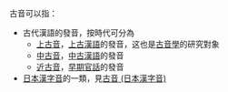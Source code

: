 古音可以指：
* 古代漢語的發音，按時代可分為
** [[上古音|上古音]]，[[上古漢語|上古漢語]]的發音，这也是[[古音學|古音學]]的研究對象
** [[中古音|中古音]]，[[中古漢語|中古漢語]]的發音
** [[近古音|近古音]]，[[早期官話|早期官話]]的發音
* [[日本漢字音|日本漢字音]]的一類，見[[古音_(日本漢字音)|古音 (日本漢字音)]]

{{disambig|古|cat=二字消歧義}}